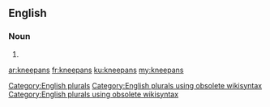 ==English==

===Noun===
{{head|en}}

# {{plural of|kneepan}}

[[Category:English plurals]][[Category:English plurals using obsolete wikisyntax]][[Category:English plurals using obsolete wikisyntax]]

[[ar:kneepans]]
[[fr:kneepans]]
[[ku:kneepans]]
[[my:kneepans]]